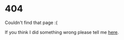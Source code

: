 
<Seo pageTitle="Page not found" />

# 404

Couldn't find that page :(

If you think I did something wrong please tell me [here](/contact).

